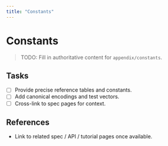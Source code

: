 ```yaml
---
title: "Constants"
---
```


# Constants

> TODO: Fill in authoritative content for `appendix/constants`.

## Tasks
- [ ] Provide precise reference tables and constants.
- [ ] Add canonical encodings and test vectors.
- [ ] Cross-link to spec pages for context.

## References
- Link to related spec / API / tutorial pages once available.
